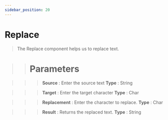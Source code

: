 ```yaml
---
sidebar_position: 20
---
```


# Replace

> The  Replace component helps us to replace text.

>> # Parameters

>>> **Source** :  Enter the source text **Type** : String

>>> **Target** : Enter the target character **Type** : Char

>>> **Replacement** : Enter the character to replace. **Type** : Char

>>> **Result** :  Returns the replaced text. **Type** : String
